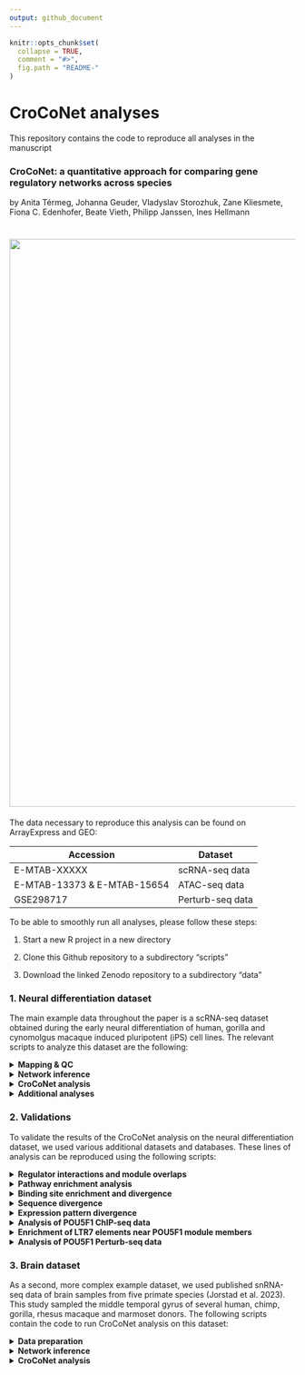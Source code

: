 ```yaml
---
output: github_document
---
```


```r
knitr::opts_chunk$set(
  collapse = TRUE,
  comment = "#>",
  fig.path = "README-"
)
```

# CroCoNet analyses

This repository contains the code to reproduce all analyses in the manuscript 

### **CroCoNet: a quantitative approach for comparing gene regulatory networks across species** 

by Anita Térmeg, Johanna Geuder, Vladyslav Storozhuk, Zane Kliesmete, Fiona C. Edenhofer, Beate Vieth, Philipp Janssen, Ines Hellmann

# <img src="pipeline.png" align="center" width="1000" />

The data necessary to reproduce this analysis can be found on ArrayExpress and GEO:

| Accession    | Dataset                                         |
|--------------|-------------------------------------------------|
| E-MTAB-XXXXX | scRNA-seq data  |
| E-MTAB-13373 & E-MTAB-15654 | ATAC-seq data |
| GSE298717 | Perturb-seq data |

To be able to smoothly run all analyses, please follow these steps:

1. Start a new R project in a new directory

2. Clone this Github repository to a subdirectory "scripts"

3. Download the linked Zenodo repository to a subdirectory "data"


### 1. Neural differentiation dataset
The main example data throughout the paper is a scRNA-seq dataset obtained during the early neural differentiation of human, gorilla and cynomolgus macaque induced pluripotent (iPS) cell lines. The relevant scripts to analyze this dataset are the following:

<details>
<summary><strong>Mapping & QC</strong></summary>
* [Download the reference genomes](1.neural_differentiation_dataset/1.1.mapping_and_QC/1.1.1.download_ref_genomes.sh)
* [Create non-human primate annotations using Liftoff](1.neural_differentiation_dataset/1.1.mapping_and_QC/1.1.2.run_liftoff.sh)
* [Filter Liftoff annotations](1.neural_differentiation_dataset/1.1.mapping_and_QC/1.1.3.filter_liftoff_gtfs.R)
* [Remove small contigs from the gorGor6 genome for quicker mapping](1.neural_differentiation_dataset/1.1.mapping_and_QC/1.1.4.remove_small_contigs.R)
* [Create STAR indices](1.neural_differentiation_dataset/1.1.mapping_and_QC/1.1.5.create_STAR_indices.sh)
* [Download FASTQ files of the scRNA-seq data](1.neural_differentiation_dataset/1.1.mapping_and_QC/1.1.6.download_FASTQ.sh)
* [Trim poly-A tails](1.neural_differentiation_dataset/1.1.mapping_and_QC/1.1.7.trimming.sh)
* [Map reads using the zUMIs pipeline](1.neural_differentiation_dataset/1.1.mapping_and_QC/1.1.8.mapping.sh)
* [YAML for mapping to the hg38 genome](1.neural_differentiation_dataset/1.1.mapping_and_QC/hg38.yaml)
* [YAML for mapping to the gorGor6 genome](1.neural_differentiation_dataset/1.1.mapping_and_QC/gorGor6.yaml)
* [YAML for mapping to the macFas6 genome](1.neural_differentiation_dataset/1.1.mapping_and_QC/macFas6.yaml)
* [Download the cell type annotation reference dataset](1.neural_differentiation_dataset/1.1.9.download_cell_type_annotation_ref.sh)
* [QC, filtering, normalization, cell type annotation and pseudotime inference](1.neural_differentiation_dataset/1.1.10.QC_and_filtering.R)
</details>
<details>
<summary><strong>Network inference</strong></summary>
* [Prepare input for GRNBoost2](1.neural_differentiation_dataset/1.2.network_inference/1.2.1.prepare_data.R)
* [Create GRNBoost2 conda environment](1.neural_differentiation_dataset/1.2.network_inference/1.2.2.create_GRNBoost2_env.sh)
* [Infer networks per replicate using GRNBoost2](1.neural_differentiation_dataset/1.2.network_inference/1.2.3.run_GRNBoost2.sh)
* [GRNBoost2 core script](1.neural_differentiation_dataset/1.2.network_inference/1.2.3. run_GRNBoost2.sh)
</details>
<details>
<summary><strong>CroCoNet analysis</strong></summary>
* [Module assignment, calculation of preservation scores and quantification of cross-species module conservation using CroCoNet](1.neural_differentiation_dataset/1.3.CroCoNet_analysis/1.3.1.CroCoNet_analysis.R)
</details>
<details>
<summary><strong>Additional analyses</strong></summary>
* [Perform CroCoNet analysis using the top50 pruning approach](1.neural_differentiation_dataset/1.4.additional_analyses/1.4.1.CroCoNet_analysis_with_top50_pruning.R)
* [Compare results between the dynamic and top50 pruning approaches](1.neural_differentiation_dataset/1.4.additional_analyses/1.4.2.dynamic_VS_top50_pruning.R)
* [Perform CroCoNet analysis using cor.adj preservation scores](1.neural_differentiation_dataset/1.4.additional_analyses/1.4.3.CroCoNet_analysis_with_cor_adj.R)
* [Compare results between the cor.kIM and cor.adj preservation scores](1.neural_differentiation_dataset/1.2.network_inference/1.4.4.cor_kIM_VS_cor_adj.R)
</details>

### 2. Validations
To validate the results of the CroCoNet analysis on the neural differentiation dataset, we used various additional datasets and databases. These lines of analysis can be reproduced using the following scripts:

<details>
<summary><strong>Regulator interactions and module overlaps</strong></summary>
* [Retrieve protein-protein interactions between the central regulators from STRINGdb](2.validations/2.1.regulator_interactions_and_module_overlaps/2.1.1.get_regulator_interactions.R)
* [Calculate pairwise module overlaps](2.validations/2.1.regulator_interactions_and_module_overlaps/2.1.2.calculate_module_overlaps.R)
* [Test and plot association between regulator interaction and module overlap](2.validations/2.1.regulator_interactions_and_module_overlaps/2.1.3.test_association.R)
</details>
<details>
<summary><strong>Pathway enrichment analysis</strong></summary>
* [Perform Reactome enrichment analysis for each initial, pruned and random module](2.validations/2.2.pathway_enrichment/2.2.1.run_Reactome.R)
* [Summarize and plot Reactome results](2.validations/2.2.pathway_enrichment/2.2.2.summarize_Reactome_results.R)
</details>
<details>
<summary><strong>Binding site enrichment and divergence</strong></summary>
* [Download FASTQ files of the ATAC-seq data](2.validations/2.3.binding_site_enrichment_and_divergence/2.3.1.download_ATAC_seq_FASTQ.sh)
* [Trim adapters](2.validations/2.3.binding_site_enrichment_and_divergence/2.3.2.ATAC_seq_trimming.sh)
* [Create bwa-mem2 indices](2.validations/2.3.binding_site_enrichment_and_divergence/2.3.3.create_bwa_mem2_indices.sh)
* [Map ATAC-seq reads using bwa-mem2](2.validations/2.3.binding_site_enrichment_and_divergence/2.3.4.ATAC_seq_mapping.sh)
* [Name-sort BAM files](2.validations/2.3.binding_site_enrichment_and_divergence/2.3.5.name_sorting.sh)
* [Call peaks using Genrich without blacklists](2.validations/2.3.binding_site_enrichment_and_divergence/2.3.6.peak_calling_without_blacklist.sh)
* [Generate blacklists from broad and high-intensity peaks](2.validations/2.3.binding_site_enrichment_and_divergence/2.3.7.create_blacklists.R)
* [Call peaks using Genrich with backlists](2.validations/2.3.binding_site_enrichment_and_divergence/2.3.8.peak_calling_with_blacklist.sh)
* [Infer gorilla NPC peaks by liftOver of the human NPC peaks](2.validations/2.3.binding_site_enrichment_and_divergence/2.3.9.liftOver_human_NPC_peaks_to_gorGor6.R)
* [Download FASTQ files of the Nanopore data](2.validations/2.3.binding_site_enrichment_and_divergence/2.3.10.download_nanopore_FASTQ.sh)
* [Map Nanopore reads using minimap2](2.validations/2.3.binding_site_enrichment_and_divergence/2.3.11.nanopore_mapping.sh)
* [Annotate Nanopore transcripts](2.validations/2.3.binding_site_enrichment_and_divergence/2.3.12.annotate_nanopore_transcripts.R)
* [Identify active transcriptional start sites](2.validations/2.3.binding_site_enrichment_and_divergence/2.3.13.identify_TSS.R)
* [Associate peaks to genes based on distance](2.validations/2.3.binding_site_enrichment_and_divergence/2.3.14.associate_peaks_to_gene.R)
* [Retrieve motifs of the central regulators from the JASPAR and IMAGE databases](2.validations/2.3.binding_site_enrichment_and_divergence/2.3.15.get_binding_motifs.R)
* [Score motifs of each regulator in the peaks associated to their module members using Cluster-Buster](2.validations/2.3.binding_site_enrichment_and_divergence/2.3.16.run_cbust.sh)
* [Summarize motif scores per gene](2.validations/2.3.binding_site_enrichment_and_divergence/2.3.17.summarize_motif_scores_per_gene.Rmd)
* [Compare binding site enrichment across module types (initial, pruned, random)](2.validations/2.3.binding_site_enrichment_and_divergence/2.3.18.binding_site_enrichment_across_module_types.R)
* [Calculate binding site divergence across species](2.validations/2.3.binding_site_enrichment_and_divergence/2.3.19.binding_site_divergence_across_species.R)
</details>
<details>
<summary><strong>Sequence divergence</strong></summary>
* [Calculate protein sequence conservation based on pairwise alignemnts](2.validations/2.4.seuqnece_divergence/2.4.1.calculate_sequence_divergence.R)
* [Test and plot association between sequence divergence and network divergence](2.validations/2.4.seuqnece_divergence/2.4.2.sequence_divergence_VS_network_divergence.R)
</details>
<details>
<summary><strong>Expression pattern divergence</strong></summary>
* [Perform DE analysis of scRNA-seq data](2.validations/2.5.expression_pattern_divergence/2.5.1.calculate_expression_pattern_divergence.R)
* [Test and plot association between expression pattern divergence and network divergence](2.5.expression_pattern_divergence/2.5.2.expression_pattern_divergence_VS_network_divergence.R)
</details>
<details>
<summary><strong>Analysis of POU5F1 ChIP-seq data</strong></summary>
</details>
<details>
<summary><strong>Enrichment of LTR7 elements near POU5F1 module members</strong></summary>
</details>
<details>
<summary><strong>Analysis of POU5F1 Perturb-seq data</strong></summary>
</details>

### 3. Brain dataset
As a second, more complex example dataset, we used published snRNA-seq data of brain samples from five primate species (Jorstad et al. 2023). This study sampled the middle temporal gyrus of several human, chimp, gorilla, rhesus macaque and marmoset donors. The following scripts contain the code to run CroCoNet analysis on this dataset:

<details>
<summary><strong>Data preparation</strong></summary>
</details>
<details>
<summary><strong>Network inference</strong></summary>
</details>
<details>
<summary><strong>CroCoNet analysis</strong></summary>
</details>